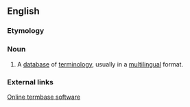 ==English==

===Etymology===
{{blend|term|database}}

===Noun===
{{en-noun}}

# {{translation|software}} A [[database]] of [[terminology]], usually in a [[multilingual]] format.


===External links===
[http://www.termbases.eu/ Online termbase software]